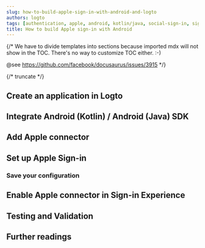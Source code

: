 ```yaml
---
slug: how-to-build-apple-sign-in-with-android-and-logto
authors: logto
tags: [authentication, apple, android, kotlin/java, social-sign-in, sign-in, login]
title: How to build Apple sign-in with Android
---
```


{/*
  We have to divide templates into sections because imported mdx will not show in the TOC.
  There's no way to customize TOC either. :-)

  @see https://github.com/facebook/docusaurus/issues/3915
*/}



{/* truncate */}

<Intro connector={connector} sdk="Android" link="https://developer.android.com/" />

## Create an application in Logto

<CreateApplication type="Native app" framework="Android (Kotlin) / Android (Java)" />

## Integrate Android (Kotlin) / Android (Java) SDK

<IntegrateSdk />

## Add Apple connector

<AddSocialConnector connector={connector} framework="Android (Kotlin) / Android (Java)" />

## Set up Apple Sign-in

<ConnectorGuide />

### Save your configuration

<SaveYourConfiguration connector={connector} />

## Enable Apple connector in Sign-in Experience

<EnableSocialConnector connector={connector} />

## Testing and Validation

<TestingAndValidation connector={connector} sdk="Android" />

## Further readings

<FurtherReadings />